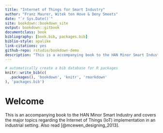 ```yaml
--- 
title: "Internet of Things for Smart Industry"
author: "Franz Maurer, Witek ten Hove & Deny Smeets"
date: "`r Sys.Date()`"
site: bookdown::bookdown_site
output: bookdown::gitbook
documentclass: book
bibliography: [book.bib, packages.bib]
biblio-style: apalike
link-citations: yes
github-repo: rstudio/bookdown-demo
description: "This is a accompanying book to the HAN Minor Smart Industry"
---
```


```r
# automatically create a bib database for R packages
knitr::write_bib(c(
  .packages(), 'bookdown', 'knitr', 'rmarkdown'
), 'packages.bib')
```

# Welcome

This is an accompanying book to the HAN Minor Smart Industry and covers the major topics regarding the Internet of Things (IoT) implementation in an industrial setting. Also read [@mcewen_designing_2013].

